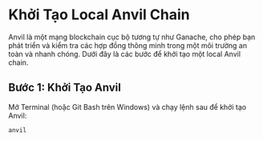 # Khởi Tạo Local Anvil Chain


<YouTubePlayer videoId="v0mdUEKgyWM"/>

Anvil là một mạng blockchain cục bộ tương tự như Ganache, cho phép bạn phát triển và kiểm tra các hợp đồng thông minh trong một môi trường an toàn và nhanh chóng. Dưới đây là các bước để khởi tạo một local Anvil chain.

## Bước 1: Khởi Tạo Anvil

Mở Terminal (hoặc Git Bash trên Windows) và chạy lệnh sau để khởi tạo Anvil:
```bash
anvil
```